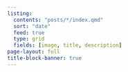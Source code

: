 ```yaml
---
listing:
  contents: "posts/*/index.qmd"
  sort: "date"
  feed: true
  type: grid
  fields: [image, title, description]
page-layout: full
title-block-banner: true
---
```

